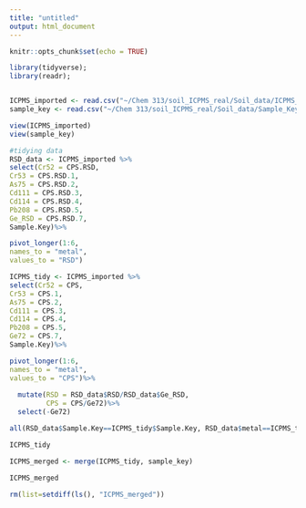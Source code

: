 ```yaml
---
title: "untitled"
output: html_document
---
```


```r
knitr::opts_chunk$set(echo = TRUE)
```

```r

library(tidyverse);
library(readr);


ICPMS_imported <- read.csv("~/Chem 313/soil_ICPMS_real/Soil_data/ICPMS_Data.csv", skip = 1, na="N/A")
sample_key <- read.csv("~/Chem 313/soil_ICPMS_real/Soil_data/Sample_Key.csv", skip=0)

view(ICPMS_imported)
view(sample_key)
```

```r
#tidying data
RSD_data <- ICPMS_imported %>%
select(Cr52 = CPS.RSD,
Cr53 = CPS.RSD.1,
As75 = CPS.RSD.2,
Cd111 = CPS.RSD.3,
Cd114 = CPS.RSD.4,
Pb208 = CPS.RSD.5,
Ge_RSD = CPS.RSD.7,
Sample.Key)%>%

pivot_longer(1:6,
names_to = "metal",
values_to = "RSD")
```

```r
ICPMS_tidy <- ICPMS_imported %>%
select(Cr52 = CPS,
Cr53 = CPS.1,
As75 = CPS.2,
Cd111 = CPS.3,
Cd114 = CPS.4,
Pb208 = CPS.5,
Ge72 = CPS.7,
Sample.Key)%>%

pivot_longer(1:6,
names_to = "metal",
values_to = "CPS")%>%
  
  mutate(RSD = RSD_data$RSD/RSD_data$Ge_RSD,
         CPS = CPS/Ge72)%>%
  select(-Ge72)

all(RSD_data$Sample.Key==ICPMS_tidy$Sample.Key, RSD_data$metal==ICPMS_tidy$metal)

ICPMS_tidy
```

```r
ICPMS_merged <- merge(ICPMS_tidy, sample_key)

ICPMS_merged
```

```r
rm(list=setdiff(ls(), "ICPMS_merged"))
```
